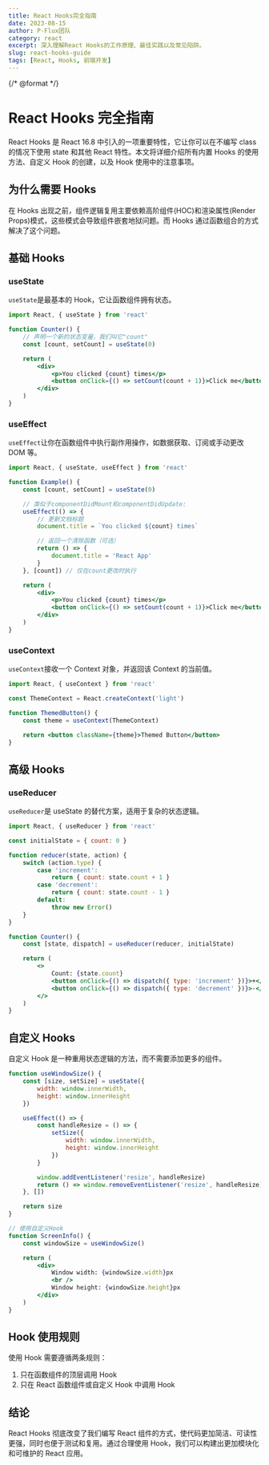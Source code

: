 ---
title: React Hooks完全指南
date: 2023-08-15
author: P-Flux团队
category: react
excerpt: 深入理解React Hooks的工作原理、最佳实践以及常见陷阱。
slug: react-hooks-guide
tags: [React, Hooks, 前端开发]
---

{/* @format */}

# React Hooks 完全指南

React Hooks 是 React 16.8 中引入的一项重要特性，它让你可以在不编写 class 的情况下使用 state 和其他 React 特性。本文将详细介绍所有内置 Hooks 的使用方法、自定义 Hook 的创建，以及 Hook 使用中的注意事项。

## 为什么需要 Hooks

在 Hooks 出现之前，组件逻辑复用主要依赖高阶组件(HOC)和渲染属性(Render Props)模式，这些模式会导致组件嵌套地狱问题。而 Hooks 通过函数组合的方式解决了这个问题。

## 基础 Hooks

### useState

`useState`是最基本的 Hook，它让函数组件拥有状态。

```jsx
import React, { useState } from 'react'

function Counter() {
    // 声明一个新的状态变量，我们叫它"count"
    const [count, setCount] = useState(0)

    return (
        <div>
            <p>You clicked {count} times</p>
            <button onClick={() => setCount(count + 1)}>Click me</button>
        </div>
    )
}
```

### useEffect

`useEffect`让你在函数组件中执行副作用操作，如数据获取、订阅或手动更改 DOM 等。

```jsx
import React, { useState, useEffect } from 'react'

function Example() {
    const [count, setCount] = useState(0)

    // 类似于componentDidMount和componentDidUpdate:
    useEffect(() => {
        // 更新文档标题
        document.title = `You clicked ${count} times`

        // 返回一个清除函数（可选）
        return () => {
            document.title = 'React App'
        }
    }, [count]) // 仅在count更改时执行

    return (
        <div>
            <p>You clicked {count} times</p>
            <button onClick={() => setCount(count + 1)}>Click me</button>
        </div>
    )
}
```

### useContext

`useContext`接收一个 Context 对象，并返回该 Context 的当前值。

```jsx
import React, { useContext } from 'react'

const ThemeContext = React.createContext('light')

function ThemedButton() {
    const theme = useContext(ThemeContext)

    return <button className={theme}>Themed Button</button>
}
```

## 高级 Hooks

### useReducer

`useReducer`是 useState 的替代方案，适用于复杂的状态逻辑。

```jsx
import React, { useReducer } from 'react'

const initialState = { count: 0 }

function reducer(state, action) {
    switch (action.type) {
        case 'increment':
            return { count: state.count + 1 }
        case 'decrement':
            return { count: state.count - 1 }
        default:
            throw new Error()
    }
}

function Counter() {
    const [state, dispatch] = useReducer(reducer, initialState)

    return (
        <>
            Count: {state.count}
            <button onClick={() => dispatch({ type: 'increment' })}>+</button>
            <button onClick={() => dispatch({ type: 'decrement' })}>-</button>
        </>
    )
}
```

## 自定义 Hooks

自定义 Hook 是一种重用状态逻辑的方法，而不需要添加更多的组件。

```jsx
function useWindowSize() {
    const [size, setSize] = useState({
        width: window.innerWidth,
        height: window.innerHeight
    })

    useEffect(() => {
        const handleResize = () => {
            setSize({
                width: window.innerWidth,
                height: window.innerHeight
            })
        }

        window.addEventListener('resize', handleResize)
        return () => window.removeEventListener('resize', handleResize)
    }, [])

    return size
}

// 使用自定义Hook
function ScreenInfo() {
    const windowSize = useWindowSize()

    return (
        <div>
            Window width: {windowSize.width}px
            <br />
            Window height: {windowSize.height}px
        </div>
    )
}
```

## Hook 使用规则

使用 Hook 需要遵循两条规则：

1. 只在函数组件的顶层调用 Hook
2. 只在 React 函数组件或自定义 Hook 中调用 Hook

## 结论

React Hooks 彻底改变了我们编写 React 组件的方式，使代码更加简洁、可读性更强，同时也便于测试和复用。通过合理使用 Hook，我们可以构建出更加模块化和可维护的 React 应用。
